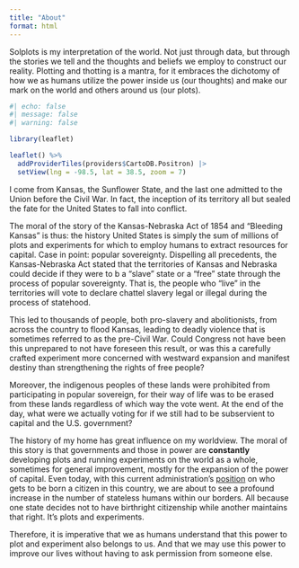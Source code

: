 ```yaml
---
title: "About"
format: html
---
```


Solplots is my interpretation of the world. Not just through data, but through the stories we tell and the thoughts and beliefs we employ to construct our reality. Plotting and thotting is a mantra, for it embraces the dichotomy of how we as humans utilize the power inside us (our thoughts) and make our mark on the world and others around us (our plots).

```r
#| echo: false
#| message: false
#| warning: false

library(leaflet)

leaflet() %>%
  addProviderTiles(providers$CartoDB.Positron) |> 
  setView(lng = -98.5, lat = 38.5, zoom = 7)
```

I come from Kansas, the Sunflower State, and the last one admitted to the Union before the Civil War. In fact, the inception of its territory all but sealed the fate for the United States to fall into conflict.

The moral of the story of the Kansas-Nebraska Act of 1854 and "Bleeding Kansas" is thus: the history United States is simply the sum of millions of plots and experiments for which to employ humans to extract resources for capital. Case in point: popular sovereignty. Dispelling all precedents, the Kansas-Nebraska Act stated that the territories of Kansas and Nebraska could decide if they were to b a "slave" state or a "free" state through the process of popular sovereignty. That is, the people who "live" in the territories will vote to declare chattel slavery legal or illegal during the process of statehood.

This led to thousands of people, both pro-slavery and abolitionists, from across the country to flood Kansas, leading to deadly violence that is sometimes referred to as the pre-Civil War. Could Congress not have been this unprepared to not have foreseen this result, or was this a carefully crafted experiment more concerned with westward expansion and manifest destiny than strengthening the rights of free people?

Moreover, the indigenous peoples of these lands were prohibited from participating in popular sovereign, for their way of life was to be erased from these lands regardless of which way the vote went. At the end of the day, what were we actually voting for if we still had to be subservient to capital and the U.S. government?

The history of my home has great influence on my worldview. The moral of this story is that governments and those in power are **constantly** developing plots and running experiments on the world as a whole, sometimes for general improvement, mostly for the expansion of the power of capital. Even today, with this current administration's [position](https://www.whitehouse.gov/presidential-actions/2025/01/protecting-the-meaning-and-value-of-american-citizenship/) on who gets to be born a citizen in this country, we are about to see a profound increase in the number of stateless humans within our borders. All because one state decides not to have birthright citizenship while another maintains that right. It's plots and experiments.

Therefore, it is imperative that we as humans understand that this power to plot and experiment also belongs to us. And that we may use this power to improve our lives without having to ask permission from someone else.
